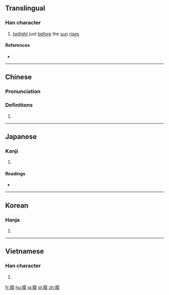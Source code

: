 ==Translingual==

===Han character===
{{Han char|rn=72|rad=日|as=13|sn=17|four=64032|canj=ATBO|ids=⿰日蒙}}

# [[twilight]] just [[before]] the [[sun]] [[rise]]s

====References====
* {{Han ref|kx=0501.070|dkj=14223|dj=0871.160|hdz=21537.210|uh=66DA|ud=26330|bh=EFDA|bd=61402}}

----

==Chinese==
{{zh-forms}}

===Pronunciation===
{{zh-pron
|m=méng
|c=mung4
|mc=y
|oc=y
|ma=
|cat=n
}}

===Definitions===
# {{rfdef|lang=zh}}

----

==Japanese==

===Kanji===
{{ja-kanji|grade=|rs=日13}}

# {{defn|lang=ja|sort=日13}}

====Readings====
* {{ja-readings|on=[[ぼう]] (bō), [[もう]] (mō)|kun=[[くらい]] (kurai)}}

----

==Korean==

===Hanja===
{{ko-hanja|hangeul=몽|eumhun=|rv=mong|mr=mong|y=mong}}

# {{defn|lang=ko|sort=日13}}

----

==Vietnamese==

===Han character===
{{vi-readings|rs=日13|hanviet=mồng}}

# {{defn|lang=vi|sort=日13}}

[[fr:曚]]
[[hu:曚]]
[[ja:曚]]
[[pl:曚]]
[[zh:曚]]